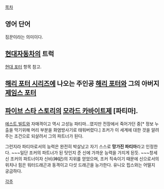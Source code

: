[[목차]]

== 영어 단어 ==
짐꾼이라는 의미이다.

== [[현대자동차]]의 트럭 ==
[[현대 포터]] 항목 참고.
 
== [[해리 포터 시리즈]]에 나오는 주인공 [[해리 포터]]와 그의 아버지 [[제임스 포터]] ==

== [[파이브 스타 스토리]]의 [[모라드 카바이트]]제 [파티마]. ==

[[에스트]],[[빌트]]와 자매격이고 역시 고성능 파티마...였지만 전장에서 죽어가던 중[* 정보 누출을 막기위해 머리 부분을 화염방사기로 태워버렸다.] 조커가 이 세계에 대한 것을 알려주는 조건으로 되살려서 그의 파트너가 된다.

그런지라 파티마로서의 능력은 완전히 박살났고 자기 스스로 '''망가진 파티마'''라고 인정한다. ~~~일단 조커의 파트너가 된 탓인지 준 신에 가까운 능력을 가지게 된듯. ~~~창세신 조커의 파트너이자 신비(神妃)의 지위를 얻었으며, 조커 직속이기 때문에 신으로서의 위치나 힘은 워터드래곤과 동격이고 다섯 드래곤을 능가한다. 유니오 핍스와는 어떨지 궁금하다.

[[각주]]
